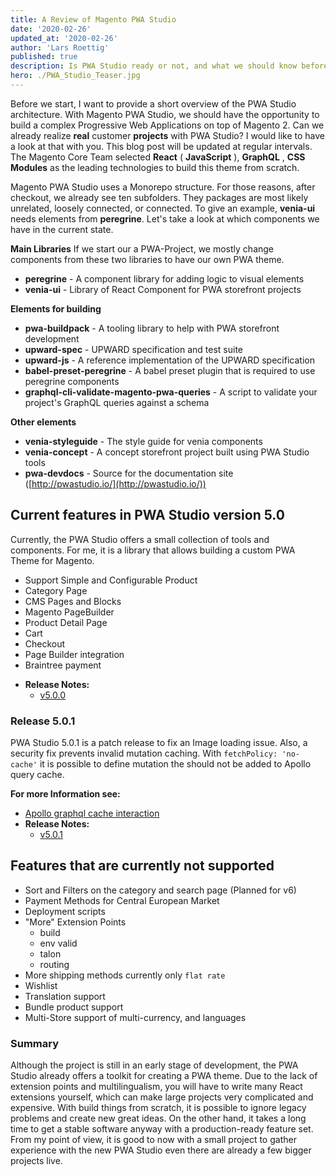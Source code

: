 ```yaml
---
title: A Review of Magento PWA Studio
date: '2020-02-26'
updated_at: '2020-02-26'
author: 'Lars Roettig'
published: true
description: Is PWA Studio ready or not, and what we should know before starting a project. I would like to have a look at that with you.
hero: ./PWA_Studio_Teaser.jpg
---
```


Before we start, I want to provide a short overview of the PWA Studio architecture. With Magento PWA Studio, we should have the opportunity to build a complex Progressive Web Applications on top of Magento 2. Can we already realize **real** customer **projects** with PWA Studio? I would like to have a look at that with you. This blog post will be updated at regular intervals.
The Magento Core Team selected **React** ( **JavaScript** ), **GraphQL** , **CSS Modules** as the leading technologies to build this theme from scratch.

Magento PWA Studio uses a Monorepo structure.
For those reasons, after checkout, we already see ten subfolders.
They packages are most likely unrelated, loosely connected, or connected.
To give an example, **venia-ui** needs elements from **peregrine**. Let&#39;s take a look at which components we have in the current state.

**Main Libraries**
If we start our a PWA-Project, we mostly change components from these two libraries to have our own PWA theme.

- **peregrine** - A component library for adding logic to visual elements
- **venia-ui** - Library of React Component for PWA storefront projects

**Elements for building**

- **pwa-buildpack** - A tooling library to help with PWA storefront development
- **upward-spec** - UPWARD specification and test suite
- **upward-js** - A reference implementation of the UPWARD specification
- **babel-preset-peregrine** - A babel preset plugin that is required to use peregrine components
- **graphql-cli-validate-magento-pwa-queries** - A script to validate your project&#39;s GraphQL queries against a schema

**Other elements**

- **venia-styleguide** - The style guide for venia components
- **venia-concept** - A concept storefront project built using PWA Studio tools
- **pwa-devdocs** - Source for the documentation site ([http://pwastudio.io/](http://pwastudio.io/))

## Current features in PWA Studio version 5.0

Currently, the PWA Studio offers a small collection of tools and components.
For me, it is a library that allows building a custom PWA Theme for Magento.

- Support Simple and Configurable Product
- Category Page
- CMS Pages and Blocks
- Magento PageBuilder
- Product Detail Page
- Cart
- Checkout
- Page Builder integration
- Braintree payment

* **Release Notes:**
  - [v5.0.0](https://github.com/magento/pwa-studio/releases/tag/v5.0.0)

### Release 5.0.1

PWA Studio 5.0.1 is a patch release to fix an Image loading issue. Also, a security fix prevents invalid mutation caching.
With `fetchPolicy: 'no-cache'` it is possible to define mutation the should not be added to Apollo query cache.

**For more Information see:**

- [Apollo graphql cache interaction](https://www.apollographql.com/docs/react/caching/cache-interaction/#bypassing-the-cache)
- **Release Notes:**
  - [v5.0.1](https://github.com/magento/pwa-studio/releases/tag/v5.0.1)

## Features that are currently not supported

- Sort and Filters on the category and search page (Planned for v6)
- Payment Methods for Central European Market
- Deployment scripts
- &quot;More&quot; Extension Points
  - build
  - env valid
  - talon
  - routing
- More shipping methods currently only `flat rate`
- Wishlist
- Translation support
- Bundle product support
- Multi-Store support of multi-currency, and languages

### Summary

Although the project is still in an early stage of development, the PWA Studio already offers a toolkit for creating a PWA theme. Due to the lack of extension points and multilingualism, you will have to write many React extensions yourself, which can make large projects very complicated and expensive.
With build things from scratch, it is possible to ignore legacy problems and create new great ideas. On the other hand, it takes a long time to get a stable software anyway with a production-ready feature set.
From my point of view, it is good to now with a small project to gather experience with the new PWA Studio even there are already a few bigger projects live.
